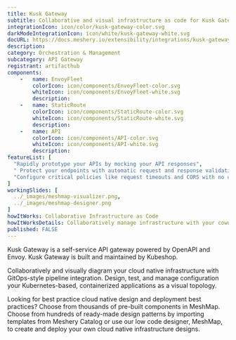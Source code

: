 ```yaml
---
title: Kusk Gateway
subtitle: Collaborative and visual infrastructure as code for Kusk Gateway
integrationIcon: icon/color/kusk-gateway-color.svg
darkModeIntegrationIcon: icon/white/kusk-gateway-white.svg
docURL: https://docs.meshery.io/extensibility/integrations/kusk-gateway
description: 
category: Orchestration & Management
subcategory: API Gateway
registrant: artifacthub
components: 
	-	name: EnvoyFleet
		colorIcon: icon/components/EnvoyFleet-color.svg
		whiteIcon: icon/components/EnvoyFleet-white.svg
		description: 
	-	name: StaticRoute
		colorIcon: icon/components/StaticRoute-color.svg
		whiteIcon: icon/components/StaticRoute-white.svg
		description: 
	-	name: API
		colorIcon: icon/components/API-color.svg
		whiteIcon: icon/components/API-white.svg
		description: 
featureList: [
  "Rapidly prototype your APIs by mocking your API responses",
  " Protect your endpoints with automatic request and response validations",
  "Configure critical policies like request timeouts and CORS with no coding required."
]
workingSlides: [
  ../_images/meshmap-visualizer.png,
  ../_images/meshmap-designer.png
]
howItWorks: Collaborative Infrastructure as Code
howItWorksDetails: Collaboratively manage infrastructure with your coworkers synchronously sharing the same designs.
published: FALSE
---
```

<p>
Kusk Gateway is a self-service API gateway powered by OpenAPI and Envoy. Kusk Gateway is built and maintained by Kubeshop.
</p>
<p>
    Collaboratively and visually diagram your cloud native infrastructure with GitOps-style pipeline integration. Design, test, and manage configuration your Kubernetes-based, containerized applications as a visual topology.
</p>
<p>
    Looking for best practice cloud native design and deployment best practices? Choose from thousands of pre-built components in MeshMap. Choose from hundreds of ready-made design patterns by importing templates from Meshery Catalog or use our low code designer, MeshMap, to create and deploy your own cloud native infrastructure designs.
</p>
